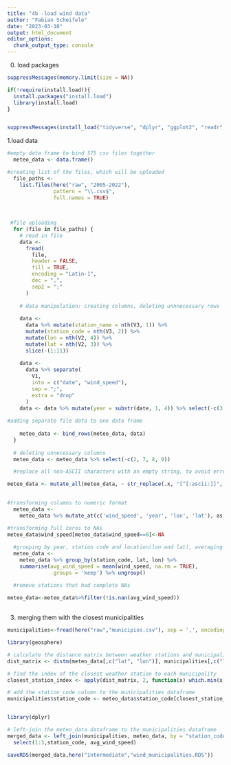 ```yaml
---
title: "4b -load wind data"
author: "Fabian Scheifele"
date: "2023-03-10"
output: html_document
editor_options: 
  chunk_output_type: console
---
```

0. load packages
```r
suppressMessages(memory.limit(size = NA))

if(!require(install.load)){
  install.packages("install.load")
  library(install.load)
}


suppressMessages(install_load("tidyverse", "dplyr", "ggplot2", "readr", "readxl","knitr","here", "tidyverse" , "anytime" , "data.table", "corrplot", "naniar", "fuzzyjoin","expss", "janitor","readr", "data.table", "labelled", "countrycode","grep", "economiccomplexity","xtable","ggbump", "cowplot","ggrepel", "survival","lubridate", "tidyr", "data.table", "geosphere"))

```

1.load data
```r
#empty data frame to bind 575 csv files together 
  meteo_data <- data.frame()

#creating list of the files, which will be uploaded  
  file_paths <-
    list.files(here("raw", "2005-2022"),
               pattern = "\\.csv$",
               full.names = TRUE)

   
    
 #file uploading 
  for (file in file_paths) {
    # read in file
    data <-
      fread(
        file,
        header = FALSE,
        fill = TRUE,
        encoding = "Latin-1",
        dec = ",",
        sep2 = ";"
      )
    
    # data manipulation: creating columns, deleting unnnecessary rows
    
    data <-
      data %>% mutate(station_name = nth(V3, 1)) %>% 
      mutate(station_code = nth(V3, 2)) %>%
      mutate(lon = nth(V2, 4)) %>%
      mutate(lat = nth(V2, 3)) %>% 
      slice(-(1:11))
    
    data <-
      data %>% separate(
        V1,
        into = c("date", "wind_speed"),
        sep = ";",
        extra = "drop"
      )
    data <- data %>% mutate(year = substr(date, 1, 4)) %>% select(-c(3:7, 1))
    
#adding separate file data to one data frame    
    
    meteo_data <- bind_rows(meteo_data, data)
  }
  
  # deleting unnecessary columns
  meteo_data <- meteo_data %>% select(-c(2, 7, 8, 9))

  #replace all non-ASCII characters with an empty string, to avoid error in numeric conversion  

meteo_data <- mutate_all(meteo_data, ~ str_replace(.x, "[^[:ascii:]]", ""))
  

#transforming columns to numeric format
  meteo_data <-
    meteo_data %>% mutate_at(c('wind_speed', 'year', 'lon', 'lat'), as.numeric)

#transforming full zeros to NAs
meteo_data$wind_speed[meteo_data$wind_speed==0]<-NA  
  
  #grouping by year, station code and location(lon and lat), averaging wind speed in a year
  meteo_data <-
    meteo_data %>% group_by(station_code, lat, lon) %>%
    summarise(avg_wind_speed = mean(wind_speed, na.rm = TRUE),
              .groups = 'keep') %>% ungroup()

  #remove stations that had complete NAs
  
meteo_data<-meteo_data%>%filter(!is.nan(avg_wind_speed))
              
```

3. merging them with the closest municipalities
```r
municipalities<-fread(here("raw","municipios.csv"), sep = ',', encoding = "Latin-1")%>%distinct(codigo_ibge, latitude, longitude)

library(geosphere)

# calculate the distance matrix between weather stations and municipalities
dist_matrix <- distm(meteo_data[,c("lat", "lon")], municipalities[,c("latitude", "longitude")], fun=distGeo)

# find the index of the closest weather station to each municipality
closest_station_index <- apply(dist_matrix, 2, function(x) which.min(x))

# add the station_code column to the municipalities dataframe
municipalities$station_code <- meteo_data$station_code[closest_station_index]


library(dplyr)

# left-join the meteo_data dataframe to the municipalities dataframe
merged_data <- left_join(municipalities, meteo_data, by = "station_code")%>%
  select(1:3,station_code, avg_wind_speed)

saveRDS(merged_data,here("intermediate","wind_municipalities.RDS"))

```